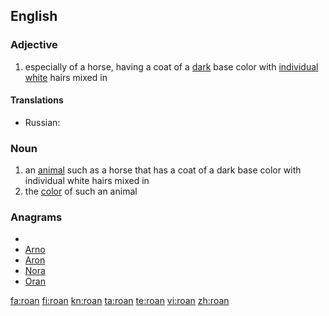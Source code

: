 ==English==

===Adjective===
{{en-adj|-}}

# especially of a horse, having a coat of a [[dark]] base color with [[individual]] [[white]] hairs mixed in

====Translations====
{{trans-top|having a coat of a dark base color with individual white hairs mixed in}}
* Russian: {{t+|ru|чалый}}
{{trans-mid}}
{{trans-bottom}}

===Noun===
{{en-noun}}

# an [[animal]] such as a horse that has a coat of a dark base color with individual white hairs mixed in
# the [[color]] of such an animal

===Anagrams===
* {{alphagram|anor}}
* [[Arno#English|Arno]]
* [[Aron#English|Aron]]
* [[Nora#English|Nora]]
* [[Oran#English|Oran]]

[[fa:roan]]
[[fi:roan]]
[[kn:roan]]
[[ta:roan]]
[[te:roan]]
[[vi:roan]]
[[zh:roan]]